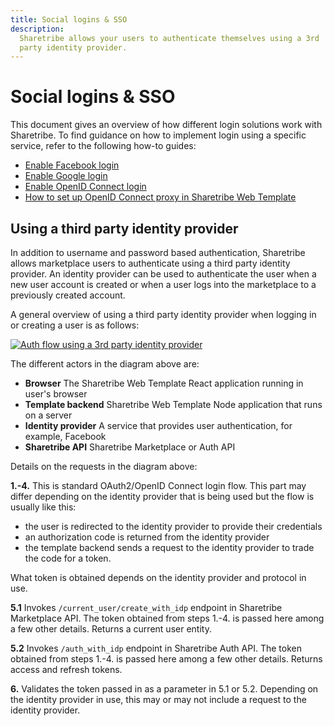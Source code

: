 ```yaml
---
title: Social logins & SSO
description:
  Sharetribe allows your users to authenticate themselves using a 3rd
  party identity provider.
---
```


# Social logins & SSO

This document gives an overview of how different login solutions work
with Sharetribe. To find guidance on how to implement login using a
specific service, refer to the following how-to guides:

- [Enable Facebook login](/how-to/users-and-authentication/enable-facebook-login/)
- [Enable Google login](/how-to/users-and-authentication/enable-google-login/)
- [Enable OpenID Connect login](/how-to/users-and-authentication/enable-open-id-connect-login/)
- [How to set up OpenID Connect proxy in Sharetribe Web Template](/how-to/users-and-authentication/setup-open-id-connect-proxy/)

## Using a third party identity provider

In addition to username and password based authentication, Sharetribe
allows marketplace users to authenticate using a third party identity
provider. An identity provider can be used to authenticate the user when
a new user account is created or when a user logs into the marketplace
to a previously created account.

A general overview of using a third party identity provider when logging
in or creating a user is as follows:

[![Auth flow using a 3rd party identity provider](./auth-flow.png 'Auth flow using a 3rd party identity provider')](/background-assets/sso-auth-flow-large.png)

The different actors in the diagram above are:

- **Browser** The Sharetribe Web Template React application running in
  user's browser
- **Template backend** Sharetribe Web Template Node application that
  runs on a server
- **Identity provider** A service that provides user authentication, for
  example, Facebook
- **Sharetribe API** Sharetribe Marketplace or Auth API

Details on the requests in the diagram above:

**1.-4.** This is standard OAuth2/OpenID Connect login flow. This part
may differ depending on the identity provider that is being used but the
flow is usually like this:

- the user is redirected to the identity provider to provide their
  credentials
- an authorization code is returned from the identity provider
- the template backend sends a request to the identity provider to trade
  the code for a token.

What token is obtained depends on the identity provider and protocol in
use.

**5.1** Invokes `/current_user/create_with_idp` endpoint in Sharetribe
Marketplace API. The token obtained from steps 1.-4. is passed here
among a few other details. Returns a current user entity.

**5.2** Invokes `/auth_with_idp` endpoint in Sharetribe Auth API. The
token obtained from steps 1.-4. is passed here among a few other
details. Returns access and refresh tokens.

**6.** Validates the token passed in as a parameter in 5.1 or 5.2.
Depending on the identity provider in use, this may or may not include a
request to the identity provider.
